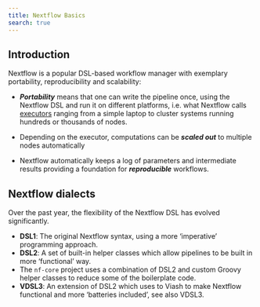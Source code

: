 ```yaml
---
title: Nextflow Basics
search: true
---
```


## Introduction

Nextflow is a popular DSL-based workflow manager with exemplary
portability, reproducibility and scalability:

-   ***Portability*** means that one can write the pipeline once, using
    the Nextflow DSL and run it on different platforms, i.e. what
    Nextflow calls
    [executors](https://www.nextflow.io/docs/latest/executor.html)
    ranging from a simple laptop to cluster systems running hundreds or
    thousands of nodes.

-   Depending on the executor, computations can be ***scaled out*** to
    multiple nodes automatically

-   Nextflow automatically keeps a log of parameters and intermediate
    results providing a foundation for ***reproducible*** workflows.


## Nextflow dialects

Over the past year, the flexibility of the Nextflow DSL has evolved
significantly.

-   **DSL1**: The original Nextflow syntax, using a more ‘imperative’
    programming approach.
-   **DSL2**: A set of built-in helper classes which allow pipelines to
    be built in more ‘functional’ way.
-   The `nf-core` project uses a combination of DSL2 and custom
    Groovy helper classes to reduce some of the boilerplate code.
-   **VDSL3**: An extension of DSL2 which uses to Viash to make Nextflow
    functional and more 'batteries included', see also VDSL3.


